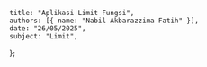     title: "Aplikasi Limit Fungsi",
    authors: [{ name: "Nabil Akbarazzima Fatih" }],
    date: "26/05/2025",
    subject: "Limit",
};